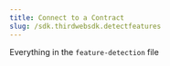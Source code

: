 ---
title: Connect to a Contract
slug: /sdk.thirdwebsdk.detectfeatures
---

Everything in the `feature-detection` file
